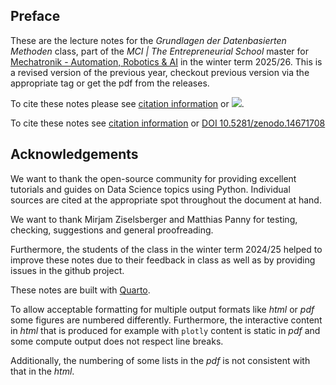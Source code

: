 ## Preface {.unnumbered}

These are the lecture notes for the _Grundlagen der Datenbasierten Methoden_ class, part of the _MCI | The Entrepreneurial School_ master for [Mechatronik - Automation, Robotics & AI](https://www.mci.edu/de/studium/master/mechatronik-automation-robotics-ai#im_studium) in the winter term 2025/26.
This is a revised version of the previous year, checkout previous version via the appropriate tag or get the pdf from the releases.

::: {.content-visible when-format="html"}
To cite these notes please see [citation information](CITATION.cff) or 
[![](https://zenodo.org/badge/861305042.svg)](https://zenodo.org/badge/latestdoi/861305042).
:::
::: {.content-visible unless-format="html"}
To cite these notes see [citation information](https://github.com/kandolfp/MECH-M-DUAL-1-DBM/CITATION.cff) or [DOI 10.5281/zenodo.14671708](https://doi.org/10.5281/zenodo.14671708)
:::

## Acknowledgements {.unnumbered}

We want to thank the open-source community for providing excellent tutorials and guides on Data Science topics using Python.
Individual sources are cited at the appropriate spot throughout the document at hand.

We want to thank Mirjam Ziselsberger and Matthias Panny for testing, checking, suggestions and general proofreading.

Furthermore, the students of the class in the winter term 2024/25 helped to improve these notes due to their feedback in class as well as by providing issues in the github project.

These notes are built with [Quarto](https://quarto.org/).

::: {.content-visible unless-format="html"}
:::: {.callout-note}
To allow acceptable formatting for multiple output formats like _html_ or _pdf_ some figures are numbered differently.
Furthermore, the interactive content in _html_ that is produced for example with `plotly` content is static in _pdf_ and some compute output does not respect line breaks.

Additionally, the numbering of some lists in the _pdf_ is not consistent with that in the _html_.
::::
:::